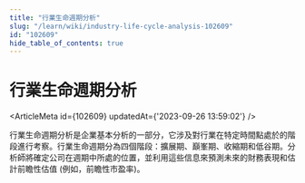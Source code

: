 ```yaml
---
title: "行業生命週期分析"
slug: "/learn/wiki/industry-life-cycle-analysis-102609"
id: "102609"
hide_table_of_contents: true
---
```



# 行業生命週期分析

<ArticleMeta id={102609} updatedAt={'2023-09-26 13:59:02'} />
<div className='border-solid border-b border-t-0 my-4 border-[var(--ifm-color-gray-300)]' />

行業生命週期分析是企業基本分析的一部分，它涉及對行業在特定時間點處於的階段進行考察。行業生命週期分為四個階段：擴展期、巔峯期、收縮期和低谷期。分析師將確定公司在週期中所處的位置，並利用這些信息來預測未來的財務表現和估計前瞻性估值 (例如，前瞻性市盈率)。
